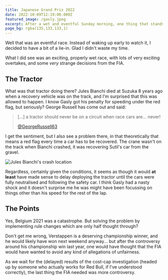 ```yaml
---
title: Japanese Grand Prix 2022
date: 2022-10-09T12:19:00.000Z
featured_image: /gasly.jpeg
excerpt: After a wet and eventful Sunday morning, one thing that stands out clearly is that F1 is in trouble.
page_bg: rgba(135,133,133,1)
---
```


Well that was an eventful race. Instead of waking up early to watch it, I decided to have a bit of a lie-in. Glad I didn't waste my time.

What I did see was an exciting, properly wet race, with lots of very exciting overtakes, and some _very_ strange decisions from the FIA.

## The Tractor

What was that tractor doing there? Jules Bianchi died at Suzuka 8 years ago when a recovery vehicle was on the track, and I'm surprised that this was allowed to happen. I know Gasly got his penalty for speeding under the red flag, but seriously? George Russell has come out and said:

> [...] a tractor should never be on a circuit when race cars are… never!
>
> [@GeorgeRussell63](https://twitter.com/GeorgeRussell63/status/1579075322129129472)

I get the sentiment, but I also see a problem there, in that theoretically that means a red flag every time a car has to be recovered. The crane wasn't on the track when Bianchi crashed, it was recovering Sutil's car from the gravel.

![Jules Bianchi's crash location](https://s.yimg.com/ny/api/res/1.2/q.y..QbZqLugDyasnLQK8g--/YXBwaWQ9aGlnaGxhbmRlcjt3PTY0MDtoPTU3MA--/https://s.yimg.com/uu/api/res/1.2/jAGE5KrCIUzN5KnVVc0aMA--~B/aD05MDg7dz0xMDIwO2FwcGlkPXl0YWNoeW9u/http://media.zenfs.com/en_us/News/afp.com/51cba96f4f19ac09f4652252b777d77c42df5f5b.jpg)

Regardless, certainly given the conditions, it seems as though it would **at least** have made sense to delay deploying the tractor until the cars were fully neutralised and following the safety car. I think Gasly had a nasty shock and it doesn't surprise me he was might have been focussing on things other than his speed for the rest of the lap.

## The Points

Yes, Belgium 2021 was a catastrophe. But solving the problem by implementing rule changes which are only half thought through?

Don't get me wrong, Verstappen is a deserving championship winner, and he would likely have won next weekend anyway... but after the controversy around his championship win last year, one would have thought that the FIA would have wanted to avoid any kind of allegations of unfairness.

As we wait for the (delayed) results of the cost-cap investigation (headed up by someone who actually works for Red Bull, if I've understood correctly), the last thing the FIA needed was more controversy.
